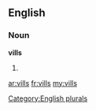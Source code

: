 ==English==

===Noun===
'''vills'''

# {{plural of|[[vill]]}}

[[Category:English plurals]]

[[ar:vills]]
[[fr:vills]]
[[my:vills]]